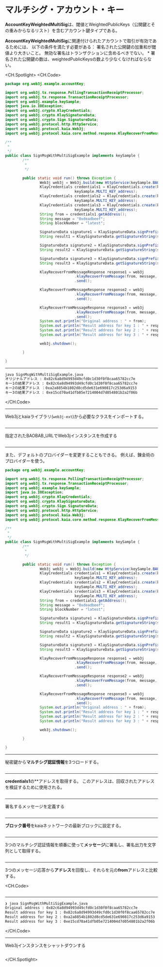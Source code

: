 # マルチシグ・アカウント・キー

**AccountKeyWeightedMultiSig**は、閾値とWeightedPublicKeys（公開鍵とその重みからなるリスト）を含むアカウント鍵タイプである。

**AccountKeyWeightedMultiSig**に関連付けられたアカウントで取引が有効であるためには、 以下の条件を満たす必要がある：
署名された公開鍵の加重和が閾値より大きいこと。
無効な署名はトランザクションに含めるべきでない。 \* 署名された公開鍵の数は、weightedPublicKeysの数より少なくなければならない。

<CH.Spotlight>
<CH.Code>

```java SignMsgWithMultiSigExample.java
package org.web3j.example.accountKey;

import org.web3j.tx.response.PollingTransactionReceiptProcessor;
import org.web3j.tx.response.TransactionReceiptProcessor;
import org.web3j.example.keySample;
import java.io.IOException;
import org.web3j.crypto.KlayCredentials;
import org.web3j.crypto.KlaySignatureData;
import org.web3j.crypto.Sign.SignatureData;
import org.web3j.protocol.http.HttpService;
import org.web3j.protocol.kaia.Web3j;
import org.web3j.protocol.kaia.core.method.response.KlayRecoverFromMessageResponse;

/**
 *
 */
public class SignMsgWithMultiSigExample implements keySample {
        /**
         *
         */

        public static void run() throws Exception {
                Web3j web3j = Web3j.build(new HttpService(keySample.BAOBAB_URL));
                KlayCredentials credentials1 = KlayCredentials.create(keySample.MULTI_KEY_privkey1,
                                keySample.MULTI_KEY_address);
                KlayCredentials credentials2 = KlayCredentials.create(keySample.MULTI_KEY_privkey2,
                                keySample.MULTI_KEY_address);
                KlayCredentials credentials3 = KlayCredentials.create(keySample.MULTI_KEY_privkey3,
                                keySample.MULTI_KEY_address);
                String from = credentials1.getAddress();
                String message = "0xdeadbeef";
                String blockNumber = "latest";

                SignatureData signature1 = KlaySignatureData.signPrefixedMessage(message, credentials1);
                String result1 = KlaySignatureData.getSignatureString(signature1);

                SignatureData signature2 = KlaySignatureData.signPrefixedMessage(message, credentials2);
                String result2 = KlaySignatureData.getSignatureString(signature2);

                SignatureData signature3 = KlaySignatureData.signPrefixedMessage(message, credentials3);
                String result3 = KlaySignatureData.getSignatureString(signature3);

                KlayRecoverFromMessageResponse response1 = web3j
                                .klayRecoverFromMessage(from, message, result1, blockNumber)
                                .send();

                KlayRecoverFromMessageResponse response2 = web3j
                                .klayRecoverFromMessage(from, message, result2, blockNumber)
                                .send();

                KlayRecoverFromMessageResponse response3 = web3j
                                .klayRecoverFromMessage(from, message, result3, blockNumber)
                                .send();
                System.out.println("Original address : " + from);
                System.out.println("Result address for key 1 : " + response1.getResult());
                System.out.println("Result address for key 2 : " + response2.getResult());
                System.out.println("Result address for key 3 : " + response3.getResult());

                web3j.shutdown();

        }

}
```

---

```zsh output
java SignMsgWithMultiSigExample.java
オリジナルアドレス : 0x82c6a8d94993d49cfd0c1d30f0f8caa65782cc7e
キー1の結果アドレス : 0x82c6a8d94993d49cfd0c1d30f0f8caa65782cc7e
キー2の結果アドレス ：0xa2a8854b1802d8cd5de631e690817c253d6a9153
キー3の結果アドレス : 0xe15cd70a41dfb05e7214004d7d054801b2a2f06b
```

</CH.Code>

---

Web3jとkaiaライブラリ(`web3j-ext`)から必要なクラスをインポートする。

```java SignMsgWithMultiSigExample.java focus=1:12

```

---

指定されたBAOBAB_URLでWeb3jインスタンスを作成する

```java SignMsgWithMultiSigExample.java focus=23

```

---

また、デフォルトのプロバイダーを変更することもできる。 例えば、錬金術のプロバイダーを使う。

```java SignMsgWithMultiSigExample.java focus=23
package org.web3j.example.accountKey;

import org.web3j.tx.response.PollingTransactionReceiptProcessor;
import org.web3j.tx.response.TransactionReceiptProcessor;
import org.web3j.example.keySample;
import java.io.IOException;
import org.web3j.crypto.KlayCredentials;
import org.web3j.crypto.KlaySignatureData;
import org.web3j.crypto.Sign.SignatureData;
import org.web3j.protocol.http.HttpService;
import org.web3j.protocol.kaia.Web3j;
import org.web3j.protocol.kaia.core.method.response.KlayRecoverFromMessageResponse;

/**
 *
 */
public class SignMsgWithMultiSigExample implements keySample {
        /**
         *
         */

        public static void run() throws Exception {
                Web3j web3j = Web3j.build(new HttpService(keySample.BAOBAB_URL));
                KlayCredentials credentials1 = KlayCredentials.create(keySample.MULTI_KEY_privkey1,
                                keySample.MULTI_KEY_address);
                KlayCredentials credentials2 = KlayCredentials.create(keySample.MULTI_KEY_privkey2,
                                keySample.MULTI_KEY_address);
                KlayCredentials credentials3 = KlayCredentials.create(keySample.MULTI_KEY_privkey3,
                                keySample.MULTI_KEY_address);
                String from = credentials1.getAddress();
                String message = "0xdeadbeef";
                String blockNumber = "latest";

                SignatureData signature1 = KlaySignatureData.signPrefixedMessage(message, credentials1);
                String result1 = KlaySignatureData.getSignatureString(signature1);

                SignatureData signature2 = KlaySignatureData.signPrefixedMessage(message, credentials2);
                String result2 = KlaySignatureData.getSignatureString(signature2);

                SignatureData signature3 = KlaySignatureData.signPrefixedMessage(message, credentials3);
                String result3 = KlaySignatureData.getSignatureString(signature3);

                KlayRecoverFromMessageResponse response1 = web3j
                                .klayRecoverFromMessage(from, message, result1, blockNumber)
                                .send();

                KlayRecoverFromMessageResponse response2 = web3j
                                .klayRecoverFromMessage(from, message, result2, blockNumber)
                                .send();

                KlayRecoverFromMessageResponse response3 = web3j
                                .klayRecoverFromMessage(from, message, result3, blockNumber)
                                .send();
                System.out.println("Original address : " + from);
                System.out.println("Result address for key 1 : " + response1.getResult());
                System.out.println("Result address for key 2 : " + response2.getResult());
                System.out.println("Result address for key 3 : " + response3.getResult());

                web3j.shutdown();

        }

}
```

---

秘密鍵から**マルチシグ認証情報**を3つロードする。

```java SignMsgWithMultiSigExample.java focus=24:29

```

---

**credentials1**の\*\*アドレスを取得する。 このアドレスは、回収されたアドレスを検証するために使用される。

```java SignMsgWithMultiSigExample.java focus=30

```

---

署名するメッセージを定義する

```java SignMsgWithMultiSigExample.java focus=31

```

---

**ブロック番号**をkaiaネットワークの最新ブロックに設定する。

```java SignMsgWithMultiSigExample.java focus=32

```

---

3つのマルチシグ認証情報を順番に使って**メッセージ**に署名し、署名出力を文字列として取得する。

```java SignMsgWithMultiSigExample.java focus=34:41

```

---

3つのメッセージ応答から**アドレス**を回復し、それらを元の**from**アドレスと比較する。

<CH.Code>
```java SignMsgWithMultiSigExample.java focus=43:57

````


---

```zsh output
❯ java SignMsgWithMultiSigExample.java
Original address : 0x82c6a8d94993d49cfd0c1d30f0f8caa65782cc7e
Result address for key 1 : 0x82c6a8d94993d49cfd0c1d30f0f8caa65782cc7e
Result address for key 2 : 0xa2a8854b1802d8cd5de631e690817c253d6a9153
Result address for key 3 : 0xe15cd70a41dfb05e7214004d7d054801b2a2f06b
````

</CH.Code>

---

Web3jインスタンスをシャットダウンする

```java SignMsgWithMultiSigExample.java focus=37

```

</CH.Spotlight>
